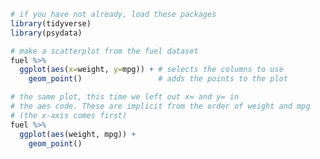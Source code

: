 
```r
# if you have not already, load these packages
library(tidyverse)
library(psydata)

# make a scatterplot from the fuel dataset
fuel %>%
  ggplot(aes(x=weight, y=mpg)) + # selects the columns to use
    geom_point()                 # adds the points to the plot

# the same plot, this time we left out x= and y= in
# the aes code. These are implicit from the order of weight and mpg
# (the x-axis comes first)
fuel %>%
  ggplot(aes(weight, mpg)) +
    geom_point()         

```
